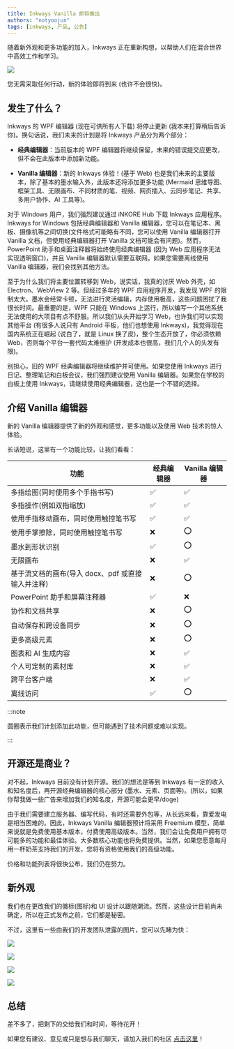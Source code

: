 ---
title: Inkways Vanilla 即将推出
authors: "notyoojun"
tags: [inkways, 产品, 公告]
---

随着新外观和更多功能的加入，Inkways 正在重新构想，以帮助人们在混合世界中高效工作和学习。

![](new-editor-coming-soon.jpg)

您无需采取任何行动，新的体验即将到来 (也许不会很快)。

## 发生了什么？

Inkways 的 WPF 编辑器 (现在可供所有人下载) 将停止更新 (我本来打算稍后告诉你)。换句话说，我们未来的计划是将 Inkways 产品分为两个部分：

- **经典编辑器**：当前版本的 WPF 编辑器将继续保留，未来的错误提交应更改，但不会在此版本中添加新功能。

- **Vanilla 编辑器**：新的 Inkways 体验！(基于 Web) 也是我们未来的主要版本，除了基本的墨水输入外，此版本还将添加更多功能 (Mermaid 思维导图、框架工具、无限画布、不同材质的笔、视频、网页插入、云同步笔记、共享、多用户协作、AI 工具等)。

对于 Windows 用户，我们强烈建议通过 iNKORE Hub 下载 Inkways 应用程序。Inkways for Windows 包括经典编辑器和 Vanilla 编辑器，您可以在笔记本、黑板、摄像机等之间切换(文件格式可能略有不同，您可以使用 Vanilla 编辑器打开 Vanilla 文档，但使用经典编辑器打开 Vanilla 文档可能会有问题)。然而，PowerPoint 助手和桌面注释器将始终使用经典编辑器 (因为 Web 应用程序无法实现透明窗口)，并且 Vanilla 编辑器默认需要互联网。如果您需要离线使用 Vanilla 编辑器，我们会找到其他方法。

至于为什么我们将主要位置转移到 Web，说实话，我真的讨厌 Web 外壳，如 Electron、WebView 2 等。但经过多年的 WPF 应用程序开发，我发现 WPF 的限制太大。墨水会经常卡顿，无法进行灵活编辑，内存使用极高，这些问题困扰了我很长时间。最重要的是，WPF 只能在 Windows 上运行，所以编写一个其他系统无法使用的大项目有点不舒服。所以我们从头开始学习 Web，也许我们可以实现其他平台 (有很多人说只有 Android 平板，他们也想使用 Inkways)，我觉得现在国内系统正在崛起 (说白了，就是 Linux 换了皮)，整个生态开放了，你必须依赖 Web，否则每个平台一套代码太难维护 (开发成本也很高，我们几个人的头发有限)。

别担心，旧的 WPF 经典编辑器将继续维护并可使用。如果您使用 Inkways 进行日记、整理笔记和白板会议，我们强烈建议使用 Vanilla 编辑器。如果您在学校的白板上使用 Inkways，请继续使用经典编辑器，这也是一个不错的选择。

## 介绍 Vanilla 编辑器

新的 Vanilla 编辑器提供了新的外观和感觉，更多功能以及使用 Web 技术的惊人体验。

长话短说，这里有一个功能比较，让我们看看：

| 功能                                                                           | 经典编辑器	 | Vanilla 编辑器 |
|-----------------------------------------------------------------------------------|-----------------|----------------|
| 多指绘图(同时使用多个手指书写)                  | ✅               | ✅              |
| 多指操作(例如双指缩放)                                 | ✅               | ✅              |
| 使用手指移动画布，同时使用触控笔书写                        | ✅               | ✅              |
| 使用手掌擦除，同时使用触控笔书写                   | ❌               | ⭕              |
| 墨水到形状识别                                                          | ✅               | ⭕              |
| 无限画布                                                                   | ❌               | ✅              |
| 基于流文档的画布(导入 docx、pdf 或直接输入并注释) | ❌               | ⭕              |
| PowerPoint 助手和屏幕注释器                                           | ✅               | ❌              |
| 协作和文档共享	                                                 | ❌               | ⭕              |
| 自动保存和跨设备同步                                                   | ❌               | ⭕              |
| 更多高级元素                                                            | ❌               | ⭕              |
| 图表和 AI 生成内容                                                     | ❌               | ✅              |
| 个人可定制的素材库	                                           | ❌               | ✅              |
| 跨平台客户端                                                             | ❌               | ✅              |
| 离线访问                                                                    | ✅               | ⭕              |

:::note

圆圈表示我们计划添加此功能，但可能遇到了技术问题或难以实现。

:::

## 开源还是商业？

对不起，Inkways 目前没有计划开源。我们的想法是等到 Inkways 有一定的收入和知名度后，再开源经典编辑器的核心部分 (墨水、元素、页面等)。(所以，如果你帮我做一些广告来增加我们的知名度，开源可能会更早/doge)

由于我们需要建立服务器、编写代码，有时还需要外包等，从长远来看，靠爱发电是相当困难的。因此，Inkways Vanilla 编辑器预计将采用 Freemium 模型，简单来说就是免费使用基本版本，付费使用高级版本。当然，我们会让免费用户拥有尽可能多的功能和最佳体验。大多数核心功能也将免费提供。当然，如果您愿意每月用一杯奶茶支持我们的开发，您将有资格使用我们的高级功能。

价格和功能列表将很快公布，我们仍在努力。

## 新外观

我们也在更改我们的徽标(图标)和 UI 设计以跟随潮流。然而，这些设计目前尚未确定，所以在正式发布之前，它们都是秘密。

不过，这里有一些由我们的开发团队泄露的图片，您可以先睹为快：

![](Image_1710237462954_fixed-1024x768.jpg)

![](Image_1710237476164_fixed-1024x768.jpg)

![](Image_1710237554486_fixed-1024x768.jpg)

![](IMG_20240304_182810_fixed-1024x576.jpg)

## 总结

差不多了，把剩下的交给我们和时间，等待花开！

如果您有建议、意见或只是想与我们聊天，请加入我们的社区 [点击这里](https://inkore.net/about#social)！